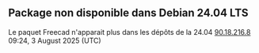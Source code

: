 == Package non disponible dans Debian 24.04 LTS ==

Le paquet Freecad n'apparait plus dans les dépôts de la 24.04 [[Special:Contributions/90.18.216.8|90.18.216.8]] 09:24, 3 August 2025 (UTC)